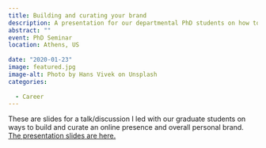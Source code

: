 ```yaml
---
title: Building and curating your brand
description: A presentation for our departmental PhD students on how to build and manage their brand (aka online presence).
abstract: ""
event: PhD Seminar
location: Athens, US
  
date: "2020-01-23"
image: featured.jpg
image-alt: Photo by Hans Vivek on Unsplash
categories:
  
  - Career
---
```


These are slides for a talk/discussion I led with our graduate students on ways to build and curate an online presence and overall personal brand. 
<a href="2020_01_Building_your_Brand.html" target="_blank">The presentation slides are here.</a>
